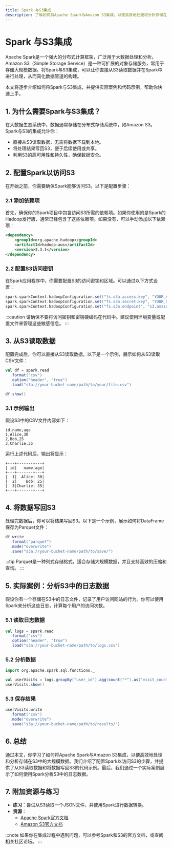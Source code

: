 ```yaml
---
title: Spark 与S3集成
description: 了解如何将Apache Spark与Amazon S3集成，以便高效地处理和分析存储在S3中的大规模数据。
---
```


# Spark 与S3集成

Apache Spark是一个强大的分布式计算框架，广泛用于大数据处理和分析。Amazon S3（Simple Storage Service）是一种可扩展的对象存储服务，常用于存储大规模数据。将Spark与S3集成，可以让你直接从S3读取数据并在Spark中进行处理，从而简化数据管道的构建。

本文将逐步介绍如何将Spark与S3集成，并提供实际案例和代码示例，帮助你快速上手。

## 1. 为什么需要Spark与S3集成？

在大数据生态系统中，数据通常存储在分布式存储系统中，如Amazon S3。Spark与S3的集成允许你：

- 直接从S3读取数据，无需将数据下载到本地。
- 将处理结果写回S3，便于后续使用或共享。
- 利用S3的高可用性和持久性，确保数据安全。

## 2. 配置Spark以访问S3

在开始之前，你需要确保Spark能够访问S3。以下是配置步骤：

### 2.1 添加依赖项

首先，确保你的Spark项目中包含访问S3所需的依赖项。如果你使用的是Spark的Hadoop发行版，通常已经包含了这些依赖项。如果没有，可以手动添加以下依赖项：

```xml
<dependency>
    <groupId>org.apache.hadoop</groupId>
    <artifactId>hadoop-aws</artifactId>
    <version>3.3.1</version>
</dependency>
```

### 2.2 配置S3访问密钥

在Spark应用程序中，你需要配置S3的访问密钥和区域。可以通过以下方式设置：

```scala
spark.sparkContext.hadoopConfiguration.set("fs.s3a.access.key", "YOUR_ACCESS_KEY")
spark.sparkContext.hadoopConfiguration.set("fs.s3a.secret.key", "YOUR_SECRET_KEY")
spark.sparkContext.hadoopConfiguration.set("fs.s3a.endpoint", "s3.amazonaws.com")
```

:::caution
请确保不要将访问密钥和密钥硬编码在代码中。建议使用环境变量或配置文件来管理这些敏感信息。
:::

## 3. 从S3读取数据

配置完成后，你可以直接从S3读取数据。以下是一个示例，展示如何从S3读取CSV文件：

```scala
val df = spark.read
  .format("csv")
  .option("header", "true")
  .load("s3a://your-bucket-name/path/to/your/file.csv")

df.show()
```

### 3.1 示例输出

假设S3中的CSV文件内容如下：

```csv
id,name,age
1,Alice,30
2,Bob,25
3,Charlie,35
```

运行上述代码后，输出将显示：

```plaintext
+---+-------+---+
| id|   name|age|
+---+-------+---+
|  1|  Alice| 30|
|  2|    Bob| 25|
|  3|Charlie| 35|
+---+-------+---+
```

## 4. 将数据写回S3

处理完数据后，你可以将结果写回S3。以下是一个示例，展示如何将DataFrame保存为Parquet文件：

```scala
df.write
  .format("parquet")
  .mode("overwrite")
  .save("s3a://your-bucket-name/path/to/save/")
```

:::tip
Parquet是一种列式存储格式，适合存储大规模数据，并且支持高效的压缩和查询。
:::

## 5. 实际案例：分析S3中的日志数据

假设你有一个存储在S3中的日志文件，记录了用户访问网站的行为。你可以使用Spark来分析这些日志，计算每个用户的访问次数。

### 5.1 读取日志数据

```scala
val logs = spark.read
  .format("csv")
  .option("header", "true")
  .load("s3a://your-bucket-name/path/to/logs.csv")
```

### 5.2 分析数据

```scala
import org.apache.spark.sql.functions._

val userVisits = logs.groupBy("user_id").agg(count("*").as("visit_count"))
userVisits.show()
```

### 5.3 保存结果

```scala
userVisits.write
  .format("csv")
  .mode("overwrite")
  .save("s3a://your-bucket-name/path/to/results/")
```

## 6. 总结

通过本文，你学习了如何将Apache Spark与Amazon S3集成，以便高效地处理和分析存储在S3中的大规模数据。我们介绍了配置Spark以访问S3的步骤，并提供了从S3读取数据和将数据写回S3的代码示例。最后，我们通过一个实际案例展示了如何使用Spark分析S3中的日志数据。

## 7. 附加资源与练习

- **练习**：尝试从S3读取一个JSON文件，并使用Spark进行数据转换。
- **资源**：
  - [Apache Spark官方文档](https://spark.apache.org/docs/latest/)
  - [Amazon S3官方文档](https://docs.aws.amazon.com/s3/)

:::note
如果你在集成过程中遇到问题，可以参考Spark和S3的官方文档，或查阅相关社区论坛。
:::